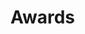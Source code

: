 

<Meta title="Awards" />

# Awards

<Canvas>
  <Story name="Awards">
    <div className="award-list">
      <Award
        imageUrl="https://placekitten.com/300/300"
        altText="Alternative text to be read"
      />
      <Award
        imageUrl="https://placekitten.com/300/300"
        altText="Alternative text to be read"
      />
      <Award
        imageUrl="https://placekitten.com/300/300"
        altText="Alternative text to be read"
      />
      <Award
        imageUrl="https://placekitten.com/300/300"
        altText="Alternative text to be read"
      />
    </div>
  </Story>
</Canvas>